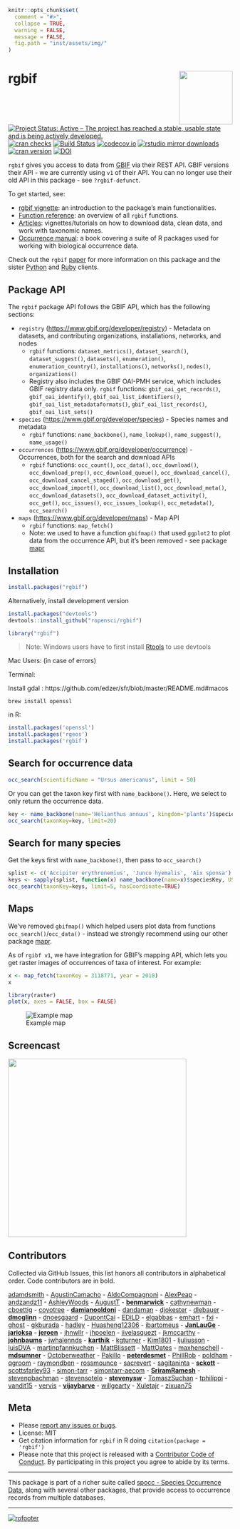 <!-- README.md is generated from README.Rmd. Please edit that file and knit -->

```r
knitr::opts_chunk$set(
  comment = "#>",
  collapse = TRUE,
  warning = FALSE,
  message = FALSE,
  fig.path = "inst/assets/img/"
)
```

# rgbif <img src="man/figures/logo.png" align="right" alt="" width="120">

[![Project Status: Active – The project has reached a stable, usable state and is being actively developed.](https://www.repostatus.org/badges/latest/active.svg)](https://www.repostatus.org/#active)
[![cran checks](https://cranchecks.info/badges/worst/rgbif)](https://cranchecks.info/pkgs/rgbif)
[![Build Status](https://travis-ci.org/ropensci/rgbif.svg?branch=master)](https://travis-ci.org/ropensci/rgbif)
[![codecov.io](https://codecov.io/github/ropensci/rgbif/coverage.svg?branch=master)](https://codecov.io/github/ropensci/rgbif?branch=master)
[![rstudio mirror downloads](https://cranlogs.r-pkg.org/badges/rgbif)](https://github.com/metacran/cranlogs.app)
[![cran version](https://www.r-pkg.org/badges/version/rgbif)](https://cran.r-project.org/package=rgbif)
[![DOI](https://zenodo.org/badge/2273724.svg)](https://zenodo.org/badge/latestdoi/2273724)

`rgbif` gives you access to data from [GBIF][] via their REST API. GBIF versions their API - we are currently using `v1` of their API. You can no longer use their old API in this package - see `?rgbif-defunct`.

To get started, see:

* [rgbif vignette](https://docs.ropensci.org/rgbif/articles/rgbif.html): an introduction to the package's main functionalities.
* [Function reference](https://docs.ropensci.org/rgbif/reference/index.html): an overview of all `rgbif` functions.
* [Articles](https://docs.ropensci.org/rgbif/articles/index.html): vignettes/tutorials on how to download data, clean data, and work with taxonomic names.
* [Occurrence manual](https://books.ropensci.org/occurrences/): a book covering a suite of R packages used for working with biological occurrence data.

Check out the `rgbif` [paper][] for more information on this package and the sister [Python][pygbif] and [Ruby][gbifrb] clients.

## Package API

The `rgbif` package API follows the GBIF API, which has the following sections:

* `registry` (<https://www.gbif.org/developer/registry>) - Metadata on datasets, and
contributing organizations, installations, networks, and nodes
    * `rgbif` functions: `dataset_metrics()`, `dataset_search()`, `dataset_suggest()`,
    `datasets()`, `enumeration()`, `enumeration_country()`, `installations()`, `networks()`,
    `nodes()`, `organizations()`
    * Registry also includes the GBIF OAI-PMH service, which includes GBIF registry
    data only. `rgbif` functions: `gbif_oai_get_records()`, `gbif_oai_identify()`,
    `gbif_oai_list_identifiers()`, `gbif_oai_list_metadataformats()`,
    `gbif_oai_list_records()`, `gbif_oai_list_sets()`
* `species` (<https://www.gbif.org/developer/species>) - Species names and metadata
    * `rgbif` functions: `name_backbone()`, `name_lookup()`, `name_suggest()`, `name_usage()`
* `occurrences` (<https://www.gbif.org/developer/occurrence>) - Occurrences, both for
the search and download APIs
    * `rgbif` functions: `occ_count()`, `occ_data()`, `occ_download()`, `occ_download_prep()`, `occ_download_queue()`, `occ_download_cancel()`,
    `occ_download_cancel_staged()`, `occ_download_get()`, `occ_download_import()`,
    `occ_download_list()`, `occ_download_meta()`, `occ_download_datasets()`, `occ_download_dataset_activity()`, `occ_get()`, `occ_issues()`,
    `occ_issues_lookup()`, `occ_metadata()`, `occ_search()`
* `maps` (<https://www.gbif.org/developer/maps>) - Map API
    * `rgbif` functions: `map_fetch()`
    * Note: we used to have a function `gbifmap()` that used `ggplot2` to plot data from the
    occurrence API, but it's been removed - see package [mapr][]

## Installation

```r
install.packages("rgbif")
```

Alternatively, install development version

```r
install.packages("devtools")
devtools::install_github("ropensci/rgbif")
```

```r
library("rgbif")
```

> Note: Windows users have to first install [Rtools](https://cran.r-project.org/bin/windows/Rtools/) to use devtools

Mac Users:
(in case of errors)

Terminal:

Install gdal : https://github.com/edzer/sfr/blob/master/README.md#macos

```
brew install openssl
```

in R:

```r
install.packages('openssl')
install.packages('rgeos')
install.packages('rgbif')
```

## Search for occurrence data

```r
occ_search(scientificName = "Ursus americanus", limit = 50)
```

Or you can get the taxon key first with `name_backbone()`. Here, we select to only return the occurrence data.

```r
key <- name_backbone(name='Helianthus annuus', kingdom='plants')$speciesKey
occ_search(taxonKey=key, limit=20)
```

## Search for many species

Get the keys first with `name_backbone()`, then pass to `occ_search()`

```r
splist <- c('Accipiter erythronemius', 'Junco hyemalis', 'Aix sponsa')
keys <- sapply(splist, function(x) name_backbone(name=x)$speciesKey, USE.NAMES=FALSE)
occ_search(taxonKey=keys, limit=5, hasCoordinate=TRUE)
```

## Maps

We've removed `gbifmap()` which helped users plot data from functions `occ_search()`/`occ_data()` - instead we strongly recommend using our other package [mapr][].

As of `rgibf v1`, we have integration for GBIF's mapping API, which lets you get raster images of
occurrences of taxa of interest. For example:

```r
x <- map_fetch(taxonKey = 3118771, year = 2010)
x
```

```r
library(raster)
plot(x, axes = FALSE, box = FALSE)
```

![Example map](man/figures/README-map.png)

## Screencast

<a href="https://vimeo.com/127119010"><img src="man/figures/README-screencast.png" width="400"></a>

## Contributors

Collected via GitHub Issues, this list honors all contributors in alphabetical order. Code contributors are in bold.

[adamdsmith](https://github.com/adamdsmith) - [AgustinCamacho](https://github.com/AgustinCamacho) - [AldoCompagnoni](https://github.com/AldoCompagnoni) - [AlexPeap](https://github.com/AlexPeap) - [andzandz11](https://github.com/andzandz11) - [AshleyWoods](https://github.com/AshleyWoods) - [AugustT](https://github.com/AugustT) - **[benmarwick](https://github.com/benmarwick)** - [cathynewman](https://github.com/cathynewman) - [cboettig](https://github.com/cboettig) - [coyotree](https://github.com/coyotree) - **[damianooldoni](https://github.com/damianooldoni)** - [dandaman](https://github.com/dandaman) - [djokester](https://github.com/djokester) - [dlebauer](https://github.com/dlebauer) - **[dmcglinn](https://github.com/dmcglinn)** - [dnoesgaard](https://github.com/dnoesgaard) - [DupontCai](https://github.com/DupontCai) - [EDiLD](https://github.com/EDiLD) - [elgabbas](https://github.com/elgabbas) - [emhart](https://github.com/emhart) - [fxi](https://github.com/fxi) - [ghost](https://github.com/ghost) - [gkburada](https://github.com/gkburada) - [hadley](https://github.com/hadley) - [Huasheng12306](https://github.com/Huasheng12306) - [ibartomeus](https://github.com/ibartomeus) - **[JanLauGe](https://github.com/JanLauGe)** - **[jarioksa](https://github.com/jarioksa)** - **[jeroen](https://github.com/jeroen)** - [jhnwllr](https://github.com/jhnwllr) - [jhpoelen](https://github.com/jhpoelen) - [jivelasquezt](https://github.com/jivelasquezt) - [jkmccarthy](https://github.com/jkmccarthy) - **[johnbaums](https://github.com/johnbaums)** - [jwhalennds](https://github.com/jwhalennds) - **[karthik](https://github.com/karthik)** - [kgturner](https://github.com/kgturner) - [Kim1801](https://github.com/Kim1801) - [ljuliusson](https://github.com/ljuliusson) - [luisDVA](https://github.com/luisDVA) - [martinpfannkuchen](https://github.com/martinpfannkuchen) - [MattBlissett](https://github.com/MattBlissett) - [MattOates](https://github.com/MattOates) - [maxhenschell](https://github.com/maxhenschell) - **[mdsumner](https://github.com/mdsumner)** - [Octoberweather](https://github.com/Octoberweather) - [Pakillo](https://github.com/Pakillo) - **[peterdesmet](https://github.com/peterdesmet)** - [PhillRob](https://github.com/PhillRob) - [poldham](https://github.com/poldham) - [qgroom](https://github.com/qgroom) - [raymondben](https://github.com/raymondben) - [rossmounce](https://github.com/rossmounce) - [sacrevert](https://github.com/sacrevert) - [sagitaninta](https://github.com/sagitaninta) - **[sckott](https://github.com/sckott)** - [scottsfarley93](https://github.com/scottsfarley93) - [simon-tarr](https://github.com/simon-tarr) - [simontarr-aecom](https://github.com/simontarr-aecom) - **[SriramRamesh](https://github.com/SriramRamesh)** - [stevenpbachman](https://github.com/stevenpbachman) - [stevensotelo](https://github.com/stevensotelo) - **[stevenysw](https://github.com/stevenysw)** - [TomaszSuchan](https://github.com/TomaszSuchan) - [tphilippi](https://github.com/tphilippi) - [vandit15](https://github.com/vandit15) - [vervis](https://github.com/vervis) - **[vijaybarve](https://github.com/vijaybarve)** - [willgearty](https://github.com/willgearty) - [Xuletajr](https://github.com/Xuletajr) - [zixuan75](https://github.com/zixuan75)

## Meta

* Please [report any issues or bugs](https://github.com/ropensci/rgbif/issues).
* License: MIT
* Get citation information for `rgbif` in R doing `citation(package = 'rgbif')`
* Please note that this project is released with a [Contributor Code of Conduct][coc].
By participating in this project you agree to abide by its terms.

- - -

This package is part of a richer suite called [spocc - Species Occurrence Data](https://github.com/ropensci/spocc), along with several other packages, that provide access to occurrence records from multiple databases.

- - -

[![rofooter](https://ropensci.org/public_images/github_footer.png)](https://ropensci.org)

[mapr]: https://github.com/ropensci/mapr
[paper]: https://peerj.com/preprints/3304/
[GBIF]: https://www.gbif.org/
[pygbif]: https://github.com/sckott/pygbif
[gbifrb]: https://github.com/sckott/gbifrb
[coc]: https://github.com/ropensci/rgbif/blob/master/.github/CODE_OF_CONDUCT.md
